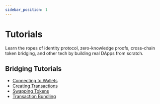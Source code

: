 ```yaml
---
sidebar_position: 1
---
```


# Tutorials

Learn the ropes of identity protocol, zero-knowledge proofs, cross-chain token bridging, and other tech by building real DApps from scratch.

## Bridging Tutorials

- [Connecting to Wallets](/tutorials/connecting-to-wallets)
- [Creating Transactions](/tutorials/creating-transactions)
- [Swapping Tokens](/tutorials/swapping-tokens)
- [Transaction Bundling](/tutorials/bundling)
